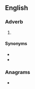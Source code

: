 ==English==

===Adverb===
{{en-adv}}

# {{eye dialect of|certainly|from=NYC|lang=en}}

====Synonyms====
* {{l|en|certainly}}
* {{l|en|for sure}}

===Anagrams===
* {{anagrams|en|lyonsite|toy lines|toylines}}
